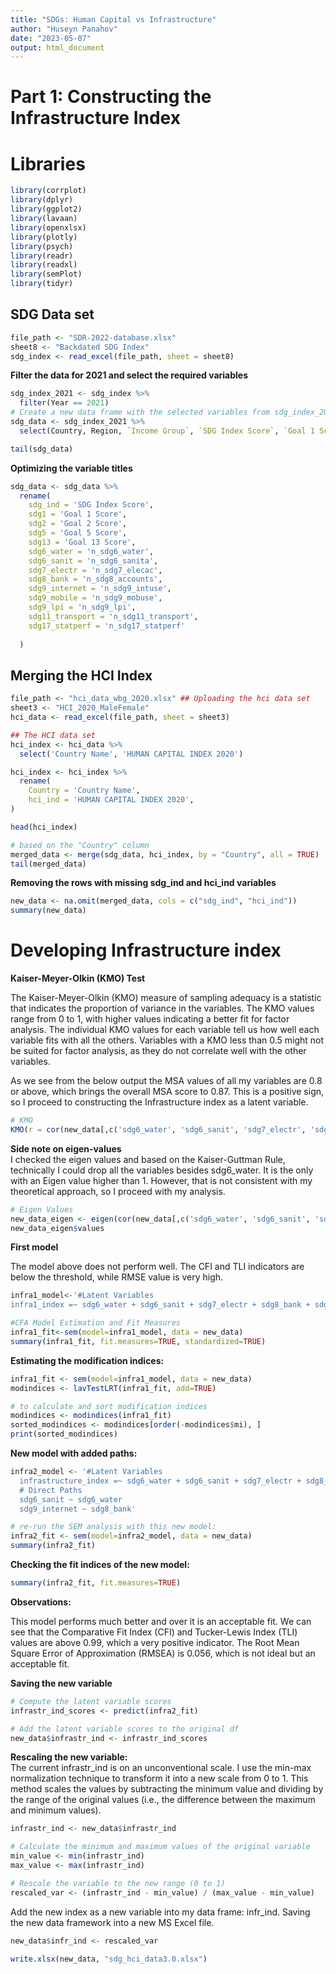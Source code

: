 ```yaml
---
title: "SDGs: Human Capital vs Infrastructure"
author: "Huseyn Panahov"
date: "2023-05-07"
output: html_document
---
```


# Part 1: Constructing the Infrastructure Index  


# Libraries  
```r
library(corrplot)
library(dplyr)   
library(ggplot2) 
library(lavaan) 
library(openxlsx)
library(plotly) 
library(psych)
library(readr)
library(readxl) 
library(semPlot)
library(tidyr)
```

## SDG Data set  
```r

file_path <- "SDR-2022-database.xlsx"
sheet8 <- "Backdated SDG Index" 
sdg_index <- read_excel(file_path, sheet = sheet8)

```

**Filter the data for 2021 and select the required variables**  

```r

sdg_index_2021 <- sdg_index %>%
  filter(Year == 2021) 
# Create a new data frame with the selected variables from sdg_index_2021
sdg_data <- sdg_index_2021 %>%
  select(Country, Region, `Income Group`, `SDG Index Score`, `Goal 1 Score`, `Goal 2 Score`, `Goal 5 Score`, `Goal 13 Score`, n_sdg6_water, n_sdg6_sanita, n_sdg7_elecac, n_sdg8_accounts, n_sdg9_intuse, n_sdg9_mobuse, n_sdg9_lpi, n_sdg11_transport, n_sdg17_statperf)

tail(sdg_data)

``` 


**Optimizing the variable titles**  

```r
sdg_data <- sdg_data %>%
  rename(
    sdg_ind = 'SDG Index Score',  
    sdg1 = 'Goal 1 Score',
    sdg2 = 'Goal 2 Score', 
    sdg5 = 'Goal 5 Score', 
    sdg13 = 'Goal 13 Score',
    sdg6_water = 'n_sdg6_water', 
    sdg6_sanit = 'n_sdg6_sanita',  
    sdg7_electr = 'n_sdg7_elecac',
    sdg8_bank = 'n_sdg8_accounts',
    sdg9_internet = 'n_sdg9_intuse',
    sdg9_mobile = 'n_sdg9_mobuse',
    sdg9_lpi = 'n_sdg9_lpi', 
    sdg11_transport = 'n_sdg11_transport',
    sdg17_statperf = 'n_sdg17_statperf'
    
  )

``` 

## Merging the HCI Index  

```r

file_path <- "hci_data_wbg_2020.xlsx" ## Uploading the hci data set 
sheet3 <- "HCI_2020_MaleFemale"
hci_data <- read_excel(file_path, sheet = sheet3)

```

```r
## The HCI data set
hci_index <- hci_data %>%
  select('Country Name', 'HUMAN CAPITAL INDEX 2020')

hci_index <- hci_index %>%
  rename(
    Country = 'Country Name',  
    hci_ind = 'HUMAN CAPITAL INDEX 2020',
)

head(hci_index)
```


```r

# based on the "Country" column 
merged_data <- merge(sdg_data, hci_index, by = "Country", all = TRUE) 
tail(merged_data)

``` 

**Removing the rows with missing sdg_ind and hci_ind variables**   

```r

new_data <- na.omit(merged_data, cols = c("sdg_ind", "hci_ind"))
summary(new_data)  

``` 


# Developing Infrastructure index     

**Kaiser-Meyer-Olkin (KMO) Test**  

The Kaiser-Meyer-Olkin (KMO) measure of sampling adequacy is a statistic that indicates the proportion of variance in the variables. The KMO values range from 0 to 1, with higher values indicating a better fit for factor analysis. The individual KMO values for each variable tell us how well each variable fits with all the others. Variables with a KMO less than 0.5 might not be suited for factor analysis, as they do not correlate well with the other variables.   
  
As we see from the below output the MSA values of all my variables are 0.8 or above, which brings the overall MSA score to 0.87. This is a positive sign, so I proceed to constructing the Infrastructure index as a latent variable.  

```r


# KMO
KMO(r = cor(new_data[,c('sdg6_water', 'sdg6_sanit', 'sdg7_electr', 'sdg8_bank', 'sdg9_internet', 'sdg11_transport')]))  

``` 
  
**Side note on eigen-values**   
I checked the eigen values and based on the Kaiser-Guttman Rule, technically I could drop all the variables besides sdg6_water. It is the only with an Eigen value higher than 1. However, that is not consistent with my theoretical approach, so I proceed with my analysis. 

```r

# Eigen Values
new_data_eigen <- eigen(cor(new_data[,c('sdg6_water', 'sdg6_sanit', 'sdg7_electr', 'sdg8_bank', 'sdg9_internet', 'sdg11_transport')]))
new_data_eigen$values

``` 



**First model**  

The model above does not perform well. The CFI and TLI indicators are below the threshold, while RMSE value is very high.   

```r
infra1_model<-'#Latent Variables
infra1_index =~ sdg6_water + sdg6_sanit + sdg7_electr + sdg8_bank + sdg9_internet + sdg11_transport'

#CFA Model Estimation and Fit Measures
infra1_fit<-sem(model=infra1_model, data = new_data)
summary(infra1_fit, fit.measures=TRUE, standardized=TRUE) 

``` 
  
**Estimating the modification indices:**  

```r

infra1_fit <- sem(model=infra1_model, data = new_data) 
modindices <- lavTestLRT(infra1_fit, add=TRUE)

# to calculate and sort modification indices
modindices <- modindices(infra1_fit)
sorted_modindices <- modindices[order(-modindices$mi), ]
print(sorted_modindices)


``` 

**New model with added paths:**    

```r
  
infra2_model <- '#Latent Variables
  infrastructure_index =~ sdg6_water + sdg6_sanit + sdg7_electr + sdg8_bank + sdg9_internet + sdg11_transport
  # Direct Paths
  sdg6_sanit ~ sdg6_water
  sdg9_internet ~ sdg8_bank'

# re-run the SEM analysis with this new model:
infra2_fit <- sem(model=infra2_model, data = new_data) 
summary(infra2_fit) 

``` 

**Checking the fit indices of the new model:**   

```r

summary(infra2_fit, fit.measures=TRUE)

``` 


  
**Observations:**   

This model performs much better and over it is an acceptable fit. We can see that the Comparative Fit Index (CFI) and Tucker-Lewis Index (TLI) values are above 0.99, which a very positive indicator. The Root Mean Square Error of Approximation (RMSEA) is 0.056, which is not ideal but an acceptable fit.

**Saving the new variable**   

```r

# Compute the latent variable scores
infrastr_ind_scores <- predict(infra2_fit)

# Add the latent variable scores to the original df
new_data$infrastr_ind <- infrastr_ind_scores


``` 

**Rescaling the new variable: **   
The current infrastr_ind is on an unconventional scale. I use the min-max normalization technique to transform it into a new scale from 0 to 1. This method scales the values by subtracting the minimum value and dividing by the range of the original values (i.e., the difference between the maximum and minimum values). 

```r

infrastr_ind <- new_data$infrastr_ind

# Calculate the minimum and maximum values of the original variable
min_value <- min(infrastr_ind)
max_value <- max(infrastr_ind)

# Rescale the variable to the new range (0 to 1)
rescaled_var <- (infrastr_ind - min_value) / (max_value - min_value)

``` 
  
Add the new index as a new variable into my data frame: infr_ind. Saving the new data framework into a new MS Excel file.  

```r
new_data$infr_ind <- rescaled_var 

write.xlsx(new_data, "sdg_hci_data3.0.xlsx")
``` 


```r

``` 



```r


``` 


# 

```r

``` 


# 

```r

``` 
